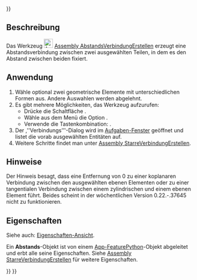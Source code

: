 <languages/>
{{UnfinishedDocu{{#translation:}}}}

{{Docnav
|[[Assembly_CreateJointBall/de|KugelgelenkErstellen]]
|[[Assembly_CreateJointParallel/de|ParallelVerbindungErstellen]]
|[[Assembly_Workbench/de|Assembly]]
|IconL=Assembly_CreateJointBall.svg
|IconR=Assembly_CreateJointParallel.svg
|IconC=Workbench_Assembly.svg
}}

{{GuiCommand/de
|Name=Assembly CreateJointDistance
|Name/de=Assembly StarreVerbindungErstellen
|MenuLocation=Assembly → Starre Verbindung
|Workbenches=[[Assembly_Workbench/de|Assembly]]
|Shortcut={{KEY|D}}
|Version=1.0
|SeeAlso=
}}

<span id="Description"></span>
==Beschreibung==

Das Werkzeug [[Image:Assembly_CreateJointDistance.svg|24px]] [[Assembly_CreateJointDistance/de|Assembly AbstandsVerbindungErstellen]] erzeugt eine Abstandsverbindung zwischen zwei ausgewählten Teilen, in dem es den Abstand zwischen beiden fixiert.

<span id="Usage"></span>
==Anwendung==

# Wähle optional zwei geometrische Elemente mit unterschiedlichen Formen aus. Andere Auswahlen werden abgelehnt.
# Es gibt mehrere Möglichkeiten, das Werkzeug aufzurufen:
#* Drücke die Schaltfläche {{Button|[[Image:Assembly_CreateJointDistance.svg|16px]] [[Assembly_CreateJointDistance/de| AbstandsVerbindungErstellen]]}}.
#* Wähle aus dem Menü die Option  {{MenuCommand|Assembly → [[Image:Assembly_CreateJointDistance.svg|16px]] Abstands-Verbindung}}.
#* Verwende die Tastenkombination: {{KEY|D}}.
# Der ‚''Verbindungs’’'-Dialog wird im  [[Task_panel/de|Aufgaben-Fenster]] geöffnet und  listet die vorab ausgewählten Entitäten auf.
# Weitere Schritte findet man unter [[Assembly_CreateJointFixed/de#Anwendung|Assembly StarreVerbindungErstellen]].

<span id="Notes"></span>
==Hinweise==

Der Hinweis besagt, dass eine Entfernung von 0 zu einer koplanaren Verbindung zwischen den ausgewählten ebenen Elementen oder zu einer tangentialen Verbindung zwischen einem zylindrischen und einem ebenen Element führt. Beides scheint in der wöchentlichen Version 0.22.-.37645 nicht zu funktionieren.

<span id="Properties"></span>
==Eigenschaften==

Siehe auch: [[Property_View/de|Eigenschaften-Ansicht]].

Ein '''Abstands'''-Objekt ist von einem [[App_FeaturePython/de|App-FeaturePython]]-Objekt abgeleitet und erbt alle seine Eigenschaften. Siehe [[Assembly_CreateJointFixed/de#Eigenschaften|Assembly StarreVerbindungErstellen]] für weitere Eigenschaften.


{{Docnav
|[[Assembly_CreateJointBall/de|KugelgelenkErstellen]]
|[[Assembly_CreateJointParallel/de|ParallelVerbindungErstellen]]
|[[Assembly_Workbench/de|Assembly]]
|IconL=Assembly_CreateJointBall.svg
|IconR=Assembly_CreateJointParallel.svg
|IconC=Workbench_Assembly.svg
}}

{{Assembly_Tools_navi{{#translation:}}}}
{{Userdocnavi{{#translation:}}}}